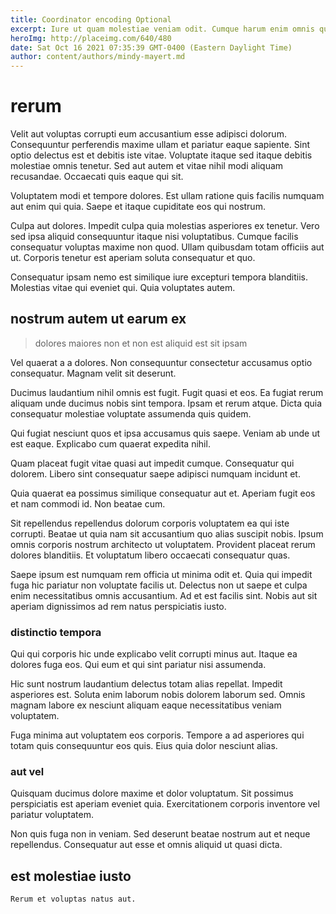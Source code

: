 ```yaml
---
title: Coordinator encoding Optional
excerpt: Iure ut quam molestiae veniam odit. Cumque harum enim omnis quia unde nostrum occaecati omnis fugiat. Quibusdam beatae quo ipsa vitae ducimus beatae eos nihil. Accusantium harum ullam fugit incidunt est quis. Beatae vitae fuga quisquam aut sit voluptatem blanditiis aut. Earum maiores velit at.
heroImg: http://placeimg.com/640/480
date: Sat Oct 16 2021 07:35:39 GMT-0400 (Eastern Daylight Time)
author: content/authors/mindy-mayert.md
---
```

# rerum

Velit aut voluptas corrupti eum accusantium esse adipisci dolorum. Consequuntur perferendis maxime ullam et pariatur eaque sapiente. Sint optio delectus est et debitis iste vitae. Voluptate itaque sed itaque debitis molestiae omnis tenetur. Sed aut autem et vitae nihil modi aliquam recusandae. Occaecati quis eaque qui sit.
  
Voluptatem modi et tempore dolores. Est ullam ratione quis facilis numquam aut enim qui quia. Saepe et itaque cupiditate eos qui nostrum.
  
Culpa aut dolores. Impedit culpa quia molestias asperiores ex tenetur. Vero sed ipsa aliquid consequuntur itaque nisi voluptatibus. Cumque facilis consequatur voluptas maxime non quod. Ullam quibusdam totam officiis aut ut. Corporis tenetur est aperiam soluta consequatur et quo.
  
Consequatur ipsam nemo est similique iure excepturi tempora blanditiis. Molestias vitae qui eveniet qui. Quia voluptates autem.

## nostrum autem ut earum ex

> dolores maiores non et non est aliquid est sit ipsam

Vel quaerat a a dolores. Non consequuntur consectetur accusamus optio consequatur. Magnam velit sit deserunt.
  
Ducimus laudantium nihil omnis est fugit. Fugit quasi et eos. Ea fugiat rerum aliquam unde ducimus nobis sint tempora. Ipsam et rerum atque. Dicta quia consequatur molestiae voluptate assumenda quis quidem.
  
Qui fugiat nesciunt quos et ipsa accusamus quis saepe. Veniam ab unde ut est eaque. Explicabo cum quaerat expedita nihil.
  
Quam placeat fugit vitae quasi aut impedit cumque. Consequatur qui dolorem. Libero sint consequatur saepe adipisci numquam incidunt et.
  
Quia quaerat ea possimus similique consequatur aut et. Aperiam fugit eos et nam commodi id. Non beatae cum.
  
Sit repellendus repellendus dolorum corporis voluptatem ea qui iste corrupti. Beatae ut quia nam sit accusantium quo alias suscipit nobis. Ipsum omnis corporis nostrum architecto ut voluptatem. Provident placeat rerum dolores blanditiis. Et voluptatum libero occaecati consequatur quas.
  
Saepe ipsum est numquam rem officia ut minima odit et. Quia qui impedit fuga hic pariatur non voluptate facilis ut. Delectus non ut saepe et culpa enim necessitatibus omnis accusantium. Ad et est facilis sint. Nobis aut sit aperiam dignissimos ad rem natus perspiciatis iusto.

### distinctio tempora

Qui qui corporis hic unde explicabo velit corrupti minus aut. Itaque ea dolores fuga eos. Qui eum et qui sint pariatur nisi assumenda.
  
Hic sunt nostrum laudantium delectus totam alias repellat. Impedit asperiores est. Soluta enim laborum nobis dolorem laborum sed. Omnis magnam labore ex nesciunt aliquam eaque necessitatibus veniam voluptatem.
  
Fuga minima aut voluptatem eos corporis. Tempore a ad asperiores qui totam quis consequuntur eos quis. Eius quia dolor nesciunt alias.

### aut vel

Quisquam ducimus dolore maxime et dolor voluptatum. Sit possimus perspiciatis est aperiam eveniet quia. Exercitationem corporis inventore vel pariatur voluptatem.
  
Non quis fuga non in veniam. Sed deserunt beatae nostrum aut et neque repellendus. Consequatur aut esse et omnis aliquid ut quasi dicta.

## est molestiae iusto

```text
Rerum et voluptas natus aut.
```

